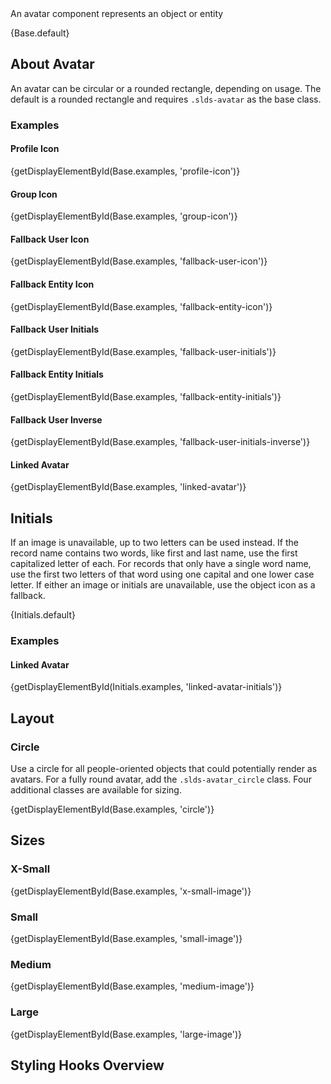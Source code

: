 
<div className="doc lead">
  An avatar component represents an object or entity
</div>

<CodeView exampleOnly>{Base.default}</CodeView>

## About Avatar

An avatar can be circular or a rounded rectangle, depending on usage. The default is a rounded rectangle and requires `.slds-avatar` as the base class.

### Examples

#### Profile Icon

<CodeView>{getDisplayElementById(Base.examples, 'profile-icon')}</CodeView>

#### Group Icon

<CodeView>{getDisplayElementById(Base.examples, 'group-icon')}</CodeView>

#### Fallback User Icon

<CodeView>
  {getDisplayElementById(Base.examples, 'fallback-user-icon')}
</CodeView>

#### Fallback Entity Icon

<CodeView>
  {getDisplayElementById(Base.examples, 'fallback-entity-icon')}
</CodeView>

#### Fallback User Initials

<CodeView>
  {getDisplayElementById(Base.examples, 'fallback-user-initials')}
</CodeView>

#### Fallback Entity Initials

<CodeView>
  {getDisplayElementById(Base.examples, 'fallback-entity-initials')}
</CodeView>

#### Fallback User Inverse

<CodeView>
  {getDisplayElementById(Base.examples, 'fallback-user-initials-inverse')}
</CodeView>

#### Linked Avatar

<CodeView>{getDisplayElementById(Base.examples, 'linked-avatar')}</CodeView>

## Initials

If an image is unavailable, up to two letters can be used instead. If the record name contains two words, like first and last name, use the first capitalized letter of each. For records that only have a single word name, use the first two letters of that word using one capital and one lower case letter. If either an image or initials are unavailable, use the object icon as a fallback.

<CodeView>{Initials.default}</CodeView>

### Examples

#### Linked Avatar

<CodeView>
  {getDisplayElementById(Initials.examples, 'linked-avatar-initials')}
</CodeView>

## Layout

### Circle

Use a circle for all people-oriented objects that could potentially render as avatars. For a fully round avatar, add the `.slds-avatar_circle` class. Four additional classes are available for sizing.

<CodeView>{getDisplayElementById(Base.examples, 'circle')}</CodeView>

## Sizes

### X-Small

<CodeView toggleCode={false}>
  {getDisplayElementById(Base.examples, 'x-small-image')}
</CodeView>

### Small

<CodeView toggleCode={false}>
  {getDisplayElementById(Base.examples, 'small-image')}
</CodeView>

### Medium

<CodeView toggleCode={false}>
  {getDisplayElementById(Base.examples, 'medium-image')}
</CodeView>

### Large

<CodeView toggleCode={false}>
  {getDisplayElementById(Base.examples, 'large-image')}
</CodeView>

## Styling Hooks Overview

<StyleApiTable name="avatar" type="component" />
